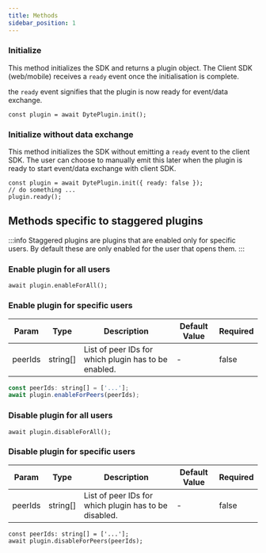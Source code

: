 ```yaml
---
title: Methods
sidebar_position: 1
---
```


### Initialize

This method initializes the SDK and returns a plugin object. The Client SDK (web/mobile) receives a `ready` event once the initialisation is complete.

the `ready` event signifies that the plugin is now ready for event/data exchange.

```tsx
const plugin = await DytePlugin.init();
```

### Initialize without data exchange

This method initializes the SDK without emitting a `ready` event to the client SDK.
The user can choose to manually emit this later when the plugin is ready to start event/data exchange with client SDK.
    
```tsx
const plugin = await DytePlugin.init({ ready: false });
// do something ...
plugin.ready();
```
    
## Methods specific to staggered plugins

:::info
Staggered plugins are plugins that are enabled only for specific users. By default these are only enabled for the user that opens them.
:::

### Enable plugin for all users
    
```tsx
await plugin.enableForAll();
```
    
### Enable plugin for specific users
    
| Param | Type | Description | Default Value | Required |
| --- | --- | --- | --- | --- |
| peerIds | string[] | List of peer IDs for which plugin has to be enabled. | - | false |

```jsx
const peerIds: string[] = ['...'];
await plugin.enableForPeers(peerIds);
```
    
### Disable plugin for all users
    
```tsx
await plugin.disableForAll();
```
    
### Disable plugin for specific users
    
| Param | Type | Description | Default Value | Required |
| --- | --- | --- | --- | --- |
| peerIds | string[] | List of peer IDs for which plugin has to be disabled. | - | false |
    
```tsx
const peerIds: string[] = ['...'];
await plugin.disableForPeers(peerIds);
```
